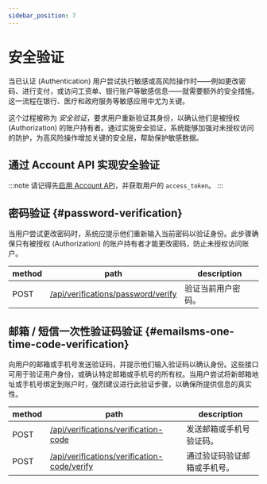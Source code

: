 ```yaml
---
sidebar_position: 7
---
```


# 安全验证

当已认证 (Authentication) 用户尝试执行敏感或高风险操作时——例如更改密码、进行支付，或访问工资单、银行账户等敏感信息——就需要额外的安全措施。这一流程在银行、医疗和政府服务等敏感应用中尤为关键。

这个过程被称为 _安全验证_，要求用户重新验证其身份，以确认他们是被授权 (Authorization) 的账户持有者。通过实施安全验证，系统能够加强对未授权访问的防护，为高风险操作增加关键的安全层，帮助保护敏感数据。

## 通过 Account API 实现安全验证

:::note
请记得先[启用 Account API](/end-user-flows/account-settings/by-account-api)，并获取用户的 `access_token`。
:::

## 密码验证 \{#password-verification}

当用户尝试更改密码时，系统应提示他们重新输入当前密码以验证身份。此步骤确保只有被授权 (Authorization) 的账户持有者才能更改密码，防止未授权访问账户。

| method | path                                                                                                            | description        |
| ------ | --------------------------------------------------------------------------------------------------------------- | ------------------ |
| POST   | [/api/verifications/password/verify](https://openapi.logto.io/operation/operation-createverificationbypassword) | 验证当前用户密码。 |

## 邮箱 / 短信一次性验证码验证 \{#emailsms-one-time-code-verification}

向用户的邮箱或手机号发送验证码，并提示他们输入验证码以确认身份。这些接口可用于验证用户身份，或确认特定邮箱或手机号的所有权。当用户尝试将新邮箱地址或手机号绑定到账户时，强烈建议进行此验证步骤，以确保所提供信息的真实性。

| method | path                                                                                                                             | description                  |
| ------ | -------------------------------------------------------------------------------------------------------------------------------- | ---------------------------- |
| POST   | [/api/verifications/verification-code](https://openapi.logto.io/operation/operation-createverificationbyverificationcode)        | 发送邮箱或手机号验证码。     |
| POST   | [/api/verifications/verification-code/verify](https://openapi.logto.io/operation/operation-verifyverificationbyverificationcode) | 通过验证码验证邮箱或手机号。 |

